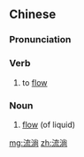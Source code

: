 ==Chinese==
{{zh-forms}}

===Pronunciation===
{{zh-pron
|m=liútǎng
|c=lau4 tong2
|cat=v,n
}}

===Verb===
{{zh-verb}}

# to [[flow]]

===Noun===
{{zh-noun}}

# [[flow]] (of liquid)

[[mg:流淌]]
[[zh:流淌]]